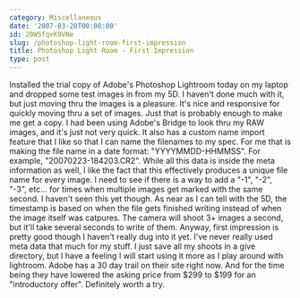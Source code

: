 ```yaml
---
category: Miscellaneous
date: '2007-03-20T00:00:00'
id: 20WSfqxK9VNe
slug: /photoshop-light-room-first-impression
title: Photoshop Light Room - First Impression
type: post
---
```


Installed the trial copy of Adobe's Photoshop Lightroom today on my
laptop and dropped some test images in from my 5D. I haven't done
much with it, but just moving thru the images is a pleasure. It's
nice and responsive for quickly moving thru a set of images. Just
that is probably enough to make me get a copy. I had been using
Adobe's Bridge to look thru my RAW images, and it's just not very
quick. It also has a custom name import feature that I like so that
I can name the filenames to my spec. For me that is making the file
name in a date format: "YYYYMMDD-HHMMSS". For example,
"20070223-184203.CR2". While all this data is inside the meta
information as well, I like the fact that this effectively produces
a unique file name for every image. I need to see if there is a way
to add a "-1", "-2", "-3", etc... for times when multiple images
get marked with the same second. I haven't seen this yet though. As
near as I can tell with the 5D, the timestamp is based on when the
file gets finished writing instead of when the image itself was
catpures. The camera will shoot 3+ images a second, but it'll take
several seconds to write of them. Anyway, first impression is
pretty good though I haven't really dug into it yet. I've never
really used meta data that much for my stuff. I just save all my
shoots in a give directory, but I have a feeling I will start using
it more as I play around with lightroom. Adobe has a 30 day trail
on their site right now. And for the time being they have lowered
the asking price from $299 to $199 for an "introductory offer".
Definitely worth a try.